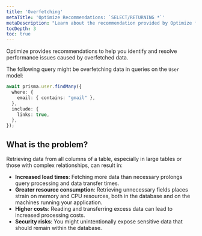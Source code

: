 ```yaml
---
title: 'Overfetching'
metaTitle: 'Optimize Recommendations: `SELECT/RETURNING *`'
metaDescription: "Learn about the recommendation provided by Optimize for queries that are overfetching data."
tocDepth: 3
toc: true
---
```


Optimize provides recommendations to help you identify and resolve performance issues caused by overfetched data.

The following query might be overfetching data in queries on the `User` model:

```ts
await prisma.user.findMany({
  where: {
    email: { contains: "gmail" },
  },
  include: {
    links: true,
  },
});
```

## What is the problem?

Retrieving data from all columns of a table, especially in large tables or those with complex relationships, can result in:

- **Increased load times**: Fetching more data than necessary prolongs query processing and data transfer times.
- **Greater resource consumption**: Retrieving unnecessary fields places strain on memory and CPU resources, both in the database and on the machines running your application.
- **Higher costs**: Reading and transferring excess data can lead to increased processing costs.
- **Security risks**: You might unintentionally expose sensitive data that should remain within the database.
